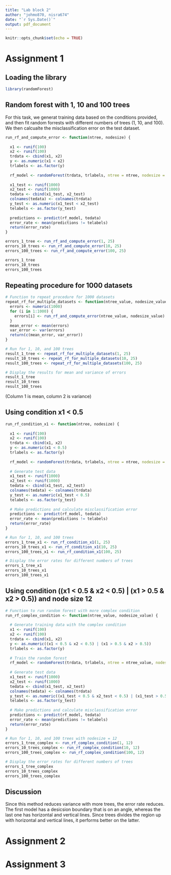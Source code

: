 ```yaml
---
title: "Lab block 2"
author: "johmo870, nisra674"
date: "`r Sys.Date()`"
output: pdf_document
---
```


```r
knitr::opts_chunk$set(echo = TRUE)
```

# Assignment 1

## Loading the library

```r
library(randomForest)
```

## Random forest with 1, 10 and 100 trees
For this task, we generat training data based on the conditions provided, and then fit random forrests with different numbers of trees (1, 10, and 100). We then calcualte the misclassification error on the test dataset.

```r
run_rf_and_compute_error <- function(ntree, nodesize) {
  
  x1 <- runif(100)
  x2 <- runif(100)
  trdata <- cbind(x1, x2)
  y <- as.numeric(x1 < x2)
  trlabels <- as.factor(y)
  
  rf_model <- randomForest(trdata, trlabels, ntree = ntree, nodesize = nodesize, keep.forest = TRUE)
  
  x1_test <- runif(1000)
  x2_test <- runif(1000)
  tedata <- cbind(x1_test, x2_test)
  colnames(tedata) <- colnames(trdata)  
  y_test <- as.numeric(x1_test < x2_test)
  telabels <- as.factor(y_test)
  
  predictions <- predict(rf_model, tedata)
  error_rate <- mean(predictions != telabels)
  return(error_rate)
}

errors_1_tree <- run_rf_and_compute_error(1, 25)
errors_10_trees <- run_rf_and_compute_error(10, 25)
errors_100_trees <- run_rf_and_compute_error(100, 25)

errors_1_tree
errors_10_trees
errors_100_trees

```

##  Repeating procedure for 1000 datasets

```r
# Function to repeat procedure for 1000 datasets
repeat_rf_for_multiple_datasets <- function(ntree_value, nodesize_value) {
  errors <- numeric(1000)
  for (i in 1:1000) {
    errors[i] <- run_rf_and_compute_error(ntree_value, nodesize_value)
  }
  mean_error <- mean(errors)
  var_error <- var(errors)
  return(c(mean_error, var_error))
}

# Run for 1, 10, and 100 trees
result_1_tree <- repeat_rf_for_multiple_datasets(1, 25)
result_10_trees <- repeat_rf_for_multiple_datasets(10, 25)
result_100_trees <- repeat_rf_for_multiple_datasets(100, 25)

# Display the results for mean and variance of errors
result_1_tree
result_10_trees
result_100_trees
```

(Column 1 is mean, column 2 is variance)

## Using condition x1 < 0.5
```r
run_rf_condition_x1 <- function(ntree, nodesize) {
  
  x1 <- runif(100)
  x2 <- runif(100)
  trdata <- cbind(x1, x2)
  y <- as.numeric(x1 < 0.5)
  trlabels <- as.factor(y)
  
  rf_model <- randomForest(trdata, trlabels, ntree = ntree, nodesize = nodesize, keep.forest = TRUE)
  
  # Generate test data
  x1_test <- runif(1000)
  x2_test <- runif(1000)
  tedata <- cbind(x1_test, x2_test)
  colnames(tedata) <- colnames(trdata)
  y_test <- as.numeric(x1_test < 0.5)
  telabels <- as.factor(y_test)
  
  # Make predictions and calculate misclassification error
  predictions <- predict(rf_model, tedata)
  error_rate <- mean(predictions != telabels)
  return(error_rate)
}

# Run for 1, 10, and 100 trees
errors_1_tree_x1 <- run_rf_condition_x1(1, 25)
errors_10_trees_x1 <- run_rf_condition_x1(10, 25)
errors_100_trees_x1 <- run_rf_condition_x1(100, 25)

# Display the error rates for different numbers of trees
errors_1_tree_x1
errors_10_trees_x1
errors_100_trees_x1
```

## Using condition ((x1 < 0.5 & x2 < 0.5) | (x1 > 0.5 & x2 > 0.5)) and node size 12
```r
# Function to run random forest with more complex condition
run_rf_complex_condition <- function(ntree_value, nodesize_value) {
  
  # Generate training data with the complex condition
  x1 <- runif(100)
  x2 <- runif(100)
  trdata <- cbind(x1, x2)
  y <- as.numeric((x1 < 0.5 & x2 < 0.5) | (x1 > 0.5 & x2 > 0.5))
  trlabels <- as.factor(y)
  
  # Train the random forest
  rf_model <- randomForest(trdata, trlabels, ntree = ntree_value, nodesize = nodesize_value, keep.forest = TRUE)
  
  # Generate test data
  x1_test <- runif(1000)
  x2_test <- runif(1000)
  tedata <- cbind(x1_test, x2_test)
  colnames(tedata) <- colnames(trdata)
  y_test <- as.numeric((x1_test < 0.5 & x2_test < 0.5) | (x1_test > 0.5 & x2_test > 0.5))
  telabels <- as.factor(y_test)
  
  # Make predictions and calculate misclassification error
  predictions <- predict(rf_model, tedata)
  error_rate <- mean(predictions != telabels)
  return(error_rate)
}

# Run for 1, 10, and 100 trees with nodesize = 12
errors_1_tree_complex <- run_rf_complex_condition(1, 12)
errors_10_trees_complex <- run_rf_complex_condition(10, 12)
errors_100_trees_complex <- run_rf_complex_condition(100, 12)

# Display the error rates for different numbers of trees
errors_1_tree_complex
errors_10_trees_complex
errors_100_trees_complex
```
## Discussion
Since this method reduces variance with more trees, the error rate reduces. The first model has a desicsion boundary that is on an angle,
whereas the last one has horizontal and vertical lines. Since trees divides the region up with horizontal and vertical lines, it performs
better on the latter.

# Assignment 2

# Assignment 3